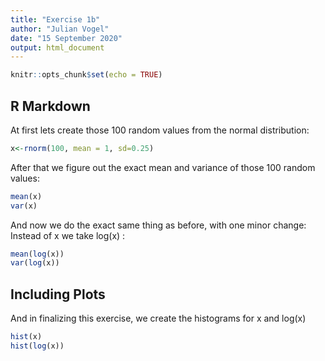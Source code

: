 ---
title: "Exercise 1b"
author: "Julian Vogel"
date: "15 September 2020"
output: html_document
---

```{r setup, include=FALSE}
knitr::opts_chunk$set(echo = TRUE)
```

## R Markdown

At first lets create those 100 random values from the normal distribution:

```{r,echo=TRUE}
x<-rnorm(100, mean = 1, sd=0.25)
```

After that we figure out the exact mean and variance of those 100 random values:

```{r,echo=TRUE}
mean(x)
var(x)
```
 And now we do the exact same thing as before, with one minor change: Instead of x we take log(x) : 
```{r,echo=TRUE}
mean(log(x))
var(log(x))
```
 
## Including Plots

And in finalizing this exercise, we create the histograms for x and log(x)
```{r, echo=TRUE}
hist(x)
hist(log(x))
```

